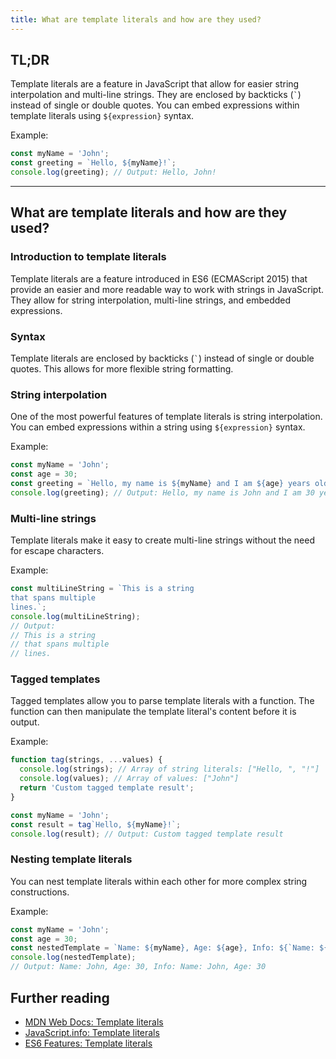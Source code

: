 ```yaml
---
title: What are template literals and how are they used?
---
```


## TL;DR

Template literals are a feature in JavaScript that allow for easier string interpolation and multi-line strings. They are enclosed by backticks (`` ` ``) instead of single or double quotes. You can embed expressions within template literals using `${expression}` syntax.

Example:

```js live
const myName = 'John';
const greeting = `Hello, ${myName}!`;
console.log(greeting); // Output: Hello, John!
```

---

## What are template literals and how are they used?

### Introduction to template literals

Template literals are a feature introduced in ES6 (ECMAScript 2015) that provide an easier and more readable way to work with strings in JavaScript. They allow for string interpolation, multi-line strings, and embedded expressions.

### Syntax

Template literals are enclosed by backticks (`` ` ``) instead of single or double quotes. This allows for more flexible string formatting.

### String interpolation

One of the most powerful features of template literals is string interpolation. You can embed expressions within a string using `${expression}` syntax.

Example:

```js live
const myName = 'John';
const age = 30;
const greeting = `Hello, my name is ${myName} and I am ${age} years old.`;
console.log(greeting); // Output: Hello, my name is John and I am 30 years old.
```

### Multi-line strings

Template literals make it easy to create multi-line strings without the need for escape characters.

Example:

```js live
const multiLineString = `This is a string
that spans multiple
lines.`;
console.log(multiLineString);
// Output:
// This is a string
// that spans multiple
// lines.
```

### Tagged templates

Tagged templates allow you to parse template literals with a function. The function can then manipulate the template literal's content before it is output.

Example:

```js live
function tag(strings, ...values) {
  console.log(strings); // Array of string literals: ["Hello, ", "!"]
  console.log(values); // Array of values: ["John"]
  return 'Custom tagged template result';
}

const myName = 'John';
const result = tag`Hello, ${myName}!`;
console.log(result); // Output: Custom tagged template result
```

### Nesting template literals

You can nest template literals within each other for more complex string constructions.

Example:

```js live
const myName = 'John';
const age = 30;
const nestedTemplate = `Name: ${myName}, Age: ${age}, Info: ${`Name: ${myName}, Age: ${age}`}`;
console.log(nestedTemplate);
// Output: Name: John, Age: 30, Info: Name: John, Age: 30
```

## Further reading

- [MDN Web Docs: Template literals](https://developer.mozilla.org/en-US/docs/Web/JavaScript/Reference/Template_literals)
- [JavaScript.info: Template literals](https://javascript.info/template-literals)
- [ES6 Features: Template literals](http://es6-features.org/#StringInterpolation)
